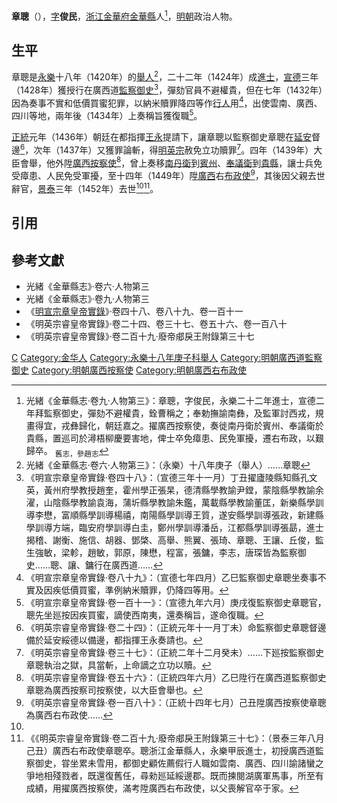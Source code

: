 '''章聰'''（{{bd|14世紀||1452年}}），[[表字|字]]'''俊民'''，[[浙江等處承宣布政使司|浙江]][[金華府|金華府]][[金華縣|金華縣]]人<ref name=djs>光緒《金華縣志·卷九·人物第三》：章聰，字俊民，永樂二十二年進士，宣德二年拜監察御史，彈劾不避權貴，銓曹稱之；奉勅撫諭南彝，及監軍討西戎，規畫得宜，戎彝歸化，朝廷嘉之。擢廣西按察使，奏徙南丹衛於賓州、奉議衛於貴縣，置巡司於潯梧柳慶要害地，俾士卒免瘴患、民免軍擾，遷右布政，以艱歸卒。 <sub>舊志，參趙志</sub></ref>，[[明朝|明朝]]政治人物。

==生平==
章聰是[[永樂_(明朝)|永樂]]十八年（1420年）的[[舉人|舉人]]<ref>光緒《金華縣志·卷六·人物第三》：（永樂）十八年庚子（舉人）……章聰</ref>，二十二年（1424年）成[[進士|進士]]，[[宣德|宣德]]三年（1428年）獲授行在廣西道[[監察御史|監察御史]]<ref>《明宣宗章皇帝實錄·卷四十八》：（宣德三年十一月）丁丑擢廬陵縣知縣孔文英，黃州府學教授趙奎，霍州學正張杲，德清縣學教諭尹鏜，蒙陰縣學教諭余濯，山陰縣學教諭袁海，蒲圻縣學教諭朱鑑，萬載縣學教諭董匡，新樂縣學訓導李懋，富順縣學訓導楊禧，南陽縣學訓導王質，遂安縣學訓導張政，新建縣學訓導方端，臨安府學訓導白圭，鄭州學訓導潘岳，江都縣學訓導張勗，進士揭稽、謝衡、施信、胡器、鄧棨、高舉、熊翼、張琦、章聰、王讓、丘俊，監生強敏，梁軫，趙敏，郭原，陳懋，程富，張鏞，李志，唐琛皆為監察御史……聰、讓、鏞行在廣西道……</ref>，彈劾官員不避權貴，但在七年（1432年）因為奏事不實和低價買蜜犯罪，以納米贖罪降四等作[[行人_(官職)|行人]]用<ref>《明宣宗章皇帝實錄·卷八十九》：（宣德七年四月）乙巳監察御史章聰坐奏事不實及因疾低價買蜜，準例納米贖罪，仍降四等用。</ref>，出使雲南、廣西、四川等地，兩年後（1434年）上奏稱旨獲復職<ref>《明宣宗章皇帝實錄·卷一百十一》：（宣德九年六月）庚戌復監察御史章聰官，聰先坐廵按因疾買蜜，謫使西南夷，還奏稱旨，遂命復職。</ref>。

[[正統_(年號)|正統]]元年（1436年）朝廷在都指揮[[王永_(明朝)|王永]]提請下，讓章聰以監察御史章聰在[[延安府|延安]]督邊<ref>《明英宗睿皇帝實錄·卷二十四》：（正統元年十一月丁未）命監察御史章聰督邊備於延安綏德以備邊，都指揮王永奏請也。</ref>，次年（1437年）又獲罪論斬，得[[明英宗|明英宗]]赦免立功贖罪<ref>《明英宗睿皇帝實錄·卷三十七》：（正統二年十二月癸未）……下廵按監察御史章聰執治之獄，具當斬，上命謫之立功以贖。</ref>。四年（1439年）大臣會舉，他外陞[[廣西等處提刑按察使司|廣西]][[按察使|按察使]]<ref>《明英宗睿皇帝實錄·卷五十六》：（正統四年六月）乙巳陞行在廣西道監察御史章聰為廣西按察司按察使，以大臣會舉也。</ref>，曾上奏移[[南丹衛|南丹衛]]到[[賓州_(廣西)|賓州]]、[[奉議衛|奉議衛]]到[[貴縣|貴縣]]，讓士兵免受瘴患、人民免受軍擾，至十四年（1449年）陞[[廣西等處承宣布政使司|廣西]]右[[布政使|布政使]]<ref>《明英宗睿皇帝實錄·卷一百八十》：（正統十四年七月）己丑陞廣西按察使章聰為廣西右布政使……</ref>，其後因父親去世辭官，[[景泰|景泰]]三年（1452年）去世<ref name=djs/><ref>《《明英宗睿皇帝實錄·卷二百十九·廢帝郕戾王附錄第三十七》：（景泰三年八月己丑）廣西右布政使章聰卒。聰浙江金華縣人，永樂甲辰進士，初授廣西道監察御史，甞坐累未雪用，都御史顧佐薦假行人職如雲南、廣西、四川諭諸蠻之爭地相殘戮者，既還復舊任，尋勑廵延綏邊郡。既而揀閱湖廣軍馬事，所至有成績，用擢廣西按察使，滿考陞廣西右布政使，以父喪解官卒于家。</ref>。

==引用==
{{reflist}}

==參考文獻==
*光緒《金華縣志》·卷六·人物第三
*光緒《金華縣志》·卷九·人物第三
*《[[明實錄|明宣宗章皇帝實錄]]》·卷四十八、卷八十九、卷一百十一
*《明英宗睿皇帝實錄》·卷二十四、卷三十七、卷五十六、卷一百八十
*《明英宗睿皇帝實錄》·卷二百十九·廢帝郕戾王附錄第三十七

{{永樂二十二年甲辰科殿試金榜}}

[[Category:章姓|C]]
[[Category:金华人|Category:金华人]]
[[Category:永樂十八年庚子科舉人|Category:永樂十八年庚子科舉人]]
[[Category:明朝廣西道監察御史|Category:明朝廣西道監察御史]]
[[Category:明朝廣西按察使|Category:明朝廣西按察使]]
[[Category:明朝廣西右布政使|Category:明朝廣西右布政使]]